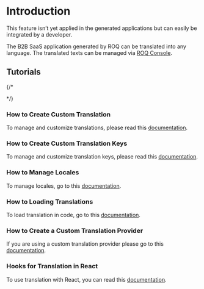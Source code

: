 
# Introduction

<Callout type="info">
This feature isn’t yet applied in the generated applications but can easily be integrated by a developer.
</Callout>

The B2B SaaS application generated by ROQ can be translated into any language. The translated texts can be managed via [ROQ Console](https://console.roq.tech).

## Tutorials

{/*
<Cards>
<Card title="How to Create Custom Translation" href="/translations/tutorials/custom-translations"/>

<Card title="How to Create Custom Translation Keys" href="/translations/tutorials/custom-translation-keys"/>

<Card title="How to Manage Locales" href="/translations/tutorials/custom-locales"/>

<Card title="How to Create a Custom Translation Provider" href="/translations/tutorials/custom-translations-provider"/>


<Card title="Hooks for Translation in React" href="/translations/tutorials/hooks-translation-react"/>

</Cards>
*/}

### How to Create Custom Translation

To manage and customize translations, please read this [documentation](/translations/tutorials/custom-translations).

### How to Create Custom Translation Keys

To manage and customize translation keys, please read this [documentation](/translations/tutorials/custom-translation-keys).


### How to Manage Locales

To manage locales, go to this [documentation](/translations/tutorials/custom-locales).

### How to Loading Translations

To load translation in code, go to this [documentation](/translations/tutorials/loading-translations).

### How to Create a Custom Translation Provider

If you are using a custom translation provider please go to this [documentation](/translations/tutorials/custom-translations-provider).

### Hooks for Translation in React

To use translation with React, you can read this [documentation](/translations/tutorials/hooks-translation-react).